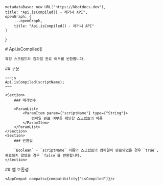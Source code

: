 
    metadataBase: new URL("https://kbotdocs.dev"),
    title: "Api.isCompiled() - 레거시 API",
    openGraph: {
        ...openGraph,
        title: "Api.isCompiled() - 레거시 API"
    }
}

<Section>
    # Api.isCompiled()

    특정 스크립트의 컴파일 완료 여부를 반환합니다.
</Section>
<Section>
    ## 구문

    ~~~js
    Api.isCompiled(scriptName);
    ~~~

    <Section>
        ### 매개변수

        <ParamList>
            <ParamItem param={"scriptName"} type={"String"}>
                컴파일 완료 여부를 확인할 스크립트의 이름
            </ParamItem>
        </ParamList>
    </Section>
    <Section>
        ### 반환값

        `Boolean` - `scriptName` 이름의 스크립트의 컴파일이 완료되었을 경우 `true`, 완료되지 않았을 경우 `false`를 반환합니다.
    </Section>
</Section>
<Section>
    ## 앱 호환성

    <AppCompat compats={compatibility["isCompiled"]}/>
</Section>